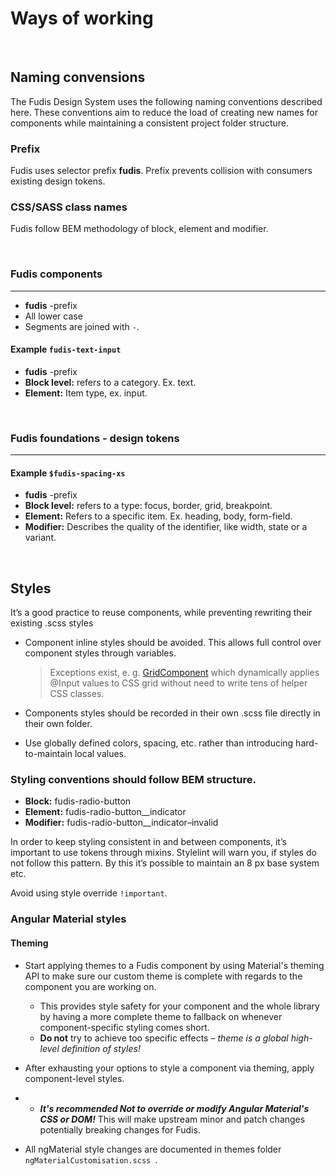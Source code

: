 
<Meta title="Documentation/Development/Ways of working" />

# Ways of working

<br />

## Naming convensions

The Fudis Design System uses the following naming conventions described here. These conventions aim to reduce the load of creating new names for components while maintaining a consistent project folder structure.

### Prefix

Fudis uses selector prefix **fudis**. Prefix prevents collision with consumers existing design tokens.

### CSS/SASS class names

Fudis follow BEM methodology of block, element and modifier.

<br />

### Fudis components

---

- **fudis** -prefix
- All lower case
- Segments are joined with <code>-</code>.

#### Example `fudis-text-input`

- **fudis** -prefix
- **Block level:** refers to a category. Ex. text.
- **Element:** Item type, ex. input.

<br />

### Fudis foundations - design tokens

---

#### Example `$fudis-spacing-xs`

- **fudis** -prefix
- **Block level:** refers to a type: focus, border, grid, breakpoint.
- **Element:** Refers to a specific item. Ex. heading, body, form-field.
- **Modifier:** Describes the quality of the identifier, like width, state or a variant.

<br />

## Styles

It’s a good practice to reuse components, while preventing rewriting their existing .scss styles

- Component inline styles should be avoided. This allows full control over component styles through variables.

  > Exceptions exist, e. g. [GridComponent](?path=/story/components-grid--grid) which dynamically applies @Input values to CSS grid without need to write tens of helper CSS classes.

- Components styles should be recorded in their own .scss file directly in their own folder.
- Use globally defined colors, spacing, etc. rather than introducing hard-to-maintain local values.

### Styling conventions should follow BEM structure.

- **Block:** fudis-radio-button
- **Element:** fudis-radio-button\_\_indicator
- **Modifier:** fudis-radio-button\_\_indicator–invalid

In order to keep styling consistent in and between components, it’s important to use tokens through mixins. Stylelint will warn you, if styles do not follow this pattern. By this it’s possible to maintain an 8 px base system etc.

Avoid using style override `!important`.

### Angular Material styles

#### Theming

- Start applying themes to a Fudis component by using Material's theming API to make sure our custom theme is complete with regards to the component you are working on.
  - This provides style safety for your component and the whole library by having a more complete theme to fallback on whenever component-specific styling comes short.
  - **Do not** try to achieve too specific effects – _theme is a global high-level definition of styles!_
- After exhausting your options to style a component via theming, apply component-level styles.

- - _**It's recommended Not to override or modify Angular Material's CSS or DOM!**_ This will make upstream minor and patch changes potentially breaking changes for Fudis.

- All ngMaterial style changes are documented in themes folder `ngMaterialCustomisation.scss `.
